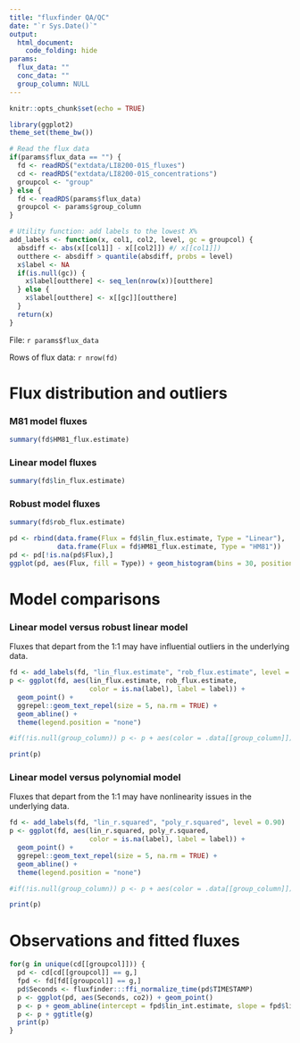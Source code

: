 ```yaml
---
title: "fluxfinder QA/QC"
date: "`r Sys.Date()`"
output:
  html_document:
    code_folding: hide
params:
  flux_data: ""
  conc_data: ""
  group_column: NULL
---
```


```r
knitr::opts_chunk$set(echo = TRUE)

library(ggplot2)
theme_set(theme_bw())

# Read the flux data
if(params$flux_data == "") {
  fd <- readRDS("extdata/LI8200-01S_fluxes")
  cd <- readRDS("extdata/LI8200-01S_concentrations")
  groupcol <- "group"
} else {
  fd <- readRDS(params$flux_data)
  groupcol <- params$group_column
}

# Utility function: add labels to the lowest X%
add_labels <- function(x, col1, col2, level, gc = groupcol) {
  absdiff <- abs(x[[col1]] - x[[col2]]) #/ x[[col1]])
  outthere <- absdiff > quantile(absdiff, probs = level)
  x$label <- NA
  if(is.null(gc)) {
    x$label[outthere] <- seq_len(nrow(x))[outthere]
  } else {
    x$label[outthere] <- x[[gc]][outthere]
  }
  return(x)
}

```

File: `r params$flux_data`

Rows of flux data: `r nrow(fd)`

# Flux distribution and outliers

### M81 model fluxes
```r
summary(fd$HM81_flux.estimate)
```

### Linear model fluxes
```r
summary(fd$lin_flux.estimate)
```

### Robust model fluxes
```r
summary(fd$rob_flux.estimate)
```


```r
pd <- rbind(data.frame(Flux = fd$lin_flux.estimate, Type = "Linear"),
            data.frame(Flux = fd$HM81_flux.estimate, Type = "HM81"))
pd <- pd[!is.na(pd$Flux),]
ggplot(pd, aes(Flux, fill = Type)) + geom_histogram(bins = 30, position = "dodge")
```

# Model comparisons

### Linear model versus robust linear model

Fluxes that depart from the 1:1 may have influential outliers in the underlying data.

```r
fd <- add_labels(fd, "lin_flux.estimate", "rob_flux.estimate", level = 0.90)
p <- ggplot(fd, aes(lin_flux.estimate, rob_flux.estimate, 
                    color = is.na(label), label = label)) +
  geom_point() +
  ggrepel::geom_text_repel(size = 5, na.rm = TRUE) +
  geom_abline() +
  theme(legend.position = "none")

#if(!is.null(group_column)) p <- p + aes(color = .data[[group_column]])

print(p)
```

### Linear model versus polynomial model

Fluxes that depart from the 1:1 may have nonlinearity issues in the underlying data.

```r
fd <- add_labels(fd, "lin_r.squared", "poly_r.squared", level = 0.90)
p <- ggplot(fd, aes(lin_r.squared, poly_r.squared, 
                    color = is.na(label), label = label)) +
  geom_point() +
  ggrepel::geom_text_repel(size = 5, na.rm = TRUE) +
  geom_abline() + 
  theme(legend.position = "none")

#if(!is.null(group_column)) p <- p + aes(color = .data[[group_column]])

print(p)
```

# Observations and fitted fluxes

```r
for(g in unique(cd[[groupcol]])) {
  pd <- cd[cd[[groupcol]] == g,]
  fpd <- fd[fd[[groupcol]] == g,]
  pd$Seconds <- fluxfinder:::ffi_normalize_time(pd$TIMESTAMP)
  p <- ggplot(pd, aes(Seconds, co2)) + geom_point() 
  p <- p + geom_abline(intercept = fpd$lin_int.estimate, slope = fpd$lin_flux.estimate)
  p <- p + ggtitle(g)
  print(p)
}

```

